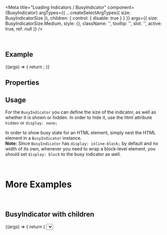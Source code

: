 
<Meta
  title="Loading Indicators / BusyIndicator"
  component={BusyIndicator}
  argTypes={{
    ...createSelectArgTypes({ size: BusyIndicatorSize }),
    children: { control: { disable: true } }
  }}
  args={{
    size: BusyIndicatorSize.Medium,
    style: {},
    className: '',
    tooltip: '',
    slot: '',
    active: true,
    ref: null
  }}
/>

<DocsHeader />

<br />

## Example

<Canvas>
  <Story name="Default">
    {(args) => {
      return <BusyIndicator {...args} />;
    }}
  </Story>
</Canvas>

## Properties

<ArgsTable story="." />

## Usage

For the `BusyIndicator` you can define the size of the indicator, as well as whether it is shown or hidden. In order to hide it, use the html attribute `hidden` or `display: none;`

In order to show busy state for an HTML element, simply nest the HTML element in a `BusyIndicator` instance.  
**Note:** Since `BusyIndicator` has `display: inline-block;` by default and no width of its own, whenever you need to wrap a block-level element, you should set `display: block` to the busy indicator as well.

<br />

# More Examples

<br />

## BusyIndicator with children

<Canvas>
  <Story name="With children" args={{ active: true }}>
    {(args) => {
      return (
        <BusyIndicator {...args}>
          <Select />
        </BusyIndicator>
      );
    }}
  </Story>
</Canvas>

<Canvas>
  <BusyIndicator active>
    <Text>
      Lorem ipsum dolor sit amet, consetetur sadipscing elitr, sed diam nonumy eirmod tempor invidunt ut labore et
      dolore magna aliquyam erat, sed diam voluptua. At vero eos et accusam et justo duo dolores et ea rebum. Stet clita
      kasd gubergren, no sea takimata sanctus est Lorem ipsum dolor sit amet. Lorem ipsum dolor sit amet, consetetur
      sadipscing elitr, sed diam nonumy eirmod tempor invidunt ut labore et dolore magna aliquyam erat, sed diam
      voluptua. At vero eos et accusam et justo duo dolores et ea rebum. Stet clita kasd gubergren, no sea takimata
      sanctus est Lorem ipsum dolor sit amet.
    </Text>
  </BusyIndicator>
</Canvas>
